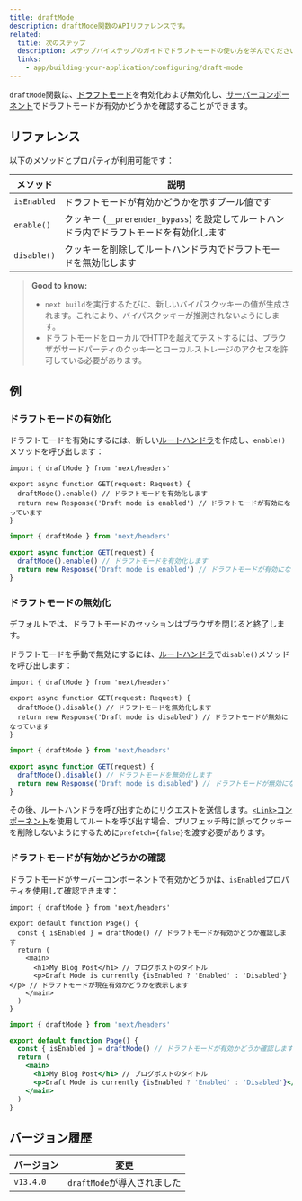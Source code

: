 ```yaml
---
title: draftMode
description: draftMode関数のAPIリファレンスです。
related:
  title: 次のステップ
  description: ステップバイステップのガイドでドラフトモードの使い方を学んでください。
  links:
    - app/building-your-application/configuring/draft-mode
---
```


`draftMode`関数は、[ドラフトモード](/docs/app/building-your-application/configuring/draft-mode)を有効化および無効化し、[サーバーコンポーネント](/docs/app/building-your-application/rendering/server-components)でドラフトモードが有効かどうかを確認することができます。

## リファレンス

以下のメソッドとプロパティが利用可能です：

| メソッド      | 説明                                                                           |
| ------------- | ------------------------------------------------------------------------------ |
| `isEnabled`   | ドラフトモードが有効かどうかを示すブール値です                                   |
| `enable()`    | クッキー (`__prerender_bypass`) を設定してルートハンドラ内でドラフトモードを有効化します |
| `disable()`   | クッキーを削除してルートハンドラ内でドラフトモードを無効化します                     |

> **Good to know:**
>
> - `next build`を実行するたびに、新しいバイパスクッキーの値が生成されます。これにより、バイパスクッキーが推測されないようにします。
> - ドラフトモードをローカルでHTTPを越えてテストするには、ブラウザがサードパーティのクッキーとローカルストレージのアクセスを許可している必要があります。

## 例

### ドラフトモードの有効化

ドラフトモードを有効にするには、新しい[ルートハンドラ](/docs/app/building-your-application/routing/route-handlers)を作成し、`enable()`メソッドを呼び出します：

```tsx filename="app/draft/route.ts" switcher
import { draftMode } from 'next/headers'

export async function GET(request: Request) {
  draftMode().enable() // ドラフトモードを有効化します
  return new Response('Draft mode is enabled') // ドラフトモードが有効になっています
}
```

```js filename="app/draft/route.js" switcher
import { draftMode } from 'next/headers'

export async function GET(request) {
  draftMode().enable() // ドラフトモードを有効化します
  return new Response('Draft mode is enabled') // ドラフトモードが有効になっています
}
```

### ドラフトモードの無効化

デフォルトでは、ドラフトモードのセッションはブラウザを閉じると終了します。

ドラフトモードを手動で無効にするには、[ルートハンドラ](/docs/app/building-your-application/routing/route-handlers)で`disable()`メソッドを呼び出します：

```tsx filename="app/draft/route.ts" switcher
import { draftMode } from 'next/headers'

export async function GET(request: Request) {
  draftMode().disable() // ドラフトモードを無効化します
  return new Response('Draft mode is disabled') // ドラフトモードが無効になっています
}
```

```js filename="app/draft/route.js" switcher
import { draftMode } from 'next/headers'

export async function GET(request) {
  draftMode().disable() // ドラフトモードを無効化します
  return new Response('Draft mode is disabled') // ドラフトモードが無効になっています
}
```

その後、ルートハンドラを呼び出すためにリクエストを送信します。[`<Link>`コンポーネント](/docs/app/api-reference/components/link)を使用してルートを呼び出す場合、プリフェッチ時に誤ってクッキーを削除しないようにするために`prefetch={false}`を渡す必要があります。

### ドラフトモードが有効かどうかの確認

ドラフトモードがサーバーコンポーネントで有効かどうかは、`isEnabled`プロパティを使用して確認できます：

```tsx filename="app/page.ts"
import { draftMode } from 'next/headers'

export default function Page() {
  const { isEnabled } = draftMode() // ドラフトモードが有効かどうか確認します
  return (
    <main>
      <h1>My Blog Post</h1> // ブログポストのタイトル
      <p>Draft Mode is currently {isEnabled ? 'Enabled' : 'Disabled'}</p> // ドラフトモードが現在有効かどうかを表示します
    </main>
  )
}
```

```jsx filename="app/page.js"
import { draftMode } from 'next/headers'

export default function Page() {
  const { isEnabled } = draftMode() // ドラフトモードが有効かどうか確認します
  return (
    <main>
      <h1>My Blog Post</h1> // ブログポストのタイトル
      <p>Draft Mode is currently {isEnabled ? 'Enabled' : 'Disabled'}</p> // ドラフトモードが現在有効かどうかを表示します
    </main>
  )
}
```

## バージョン履歴

| バージョン   | 変更                              |
| ------------ | --------------------------------- |
| `v13.4.0`    | `draftMode`が導入されました         |